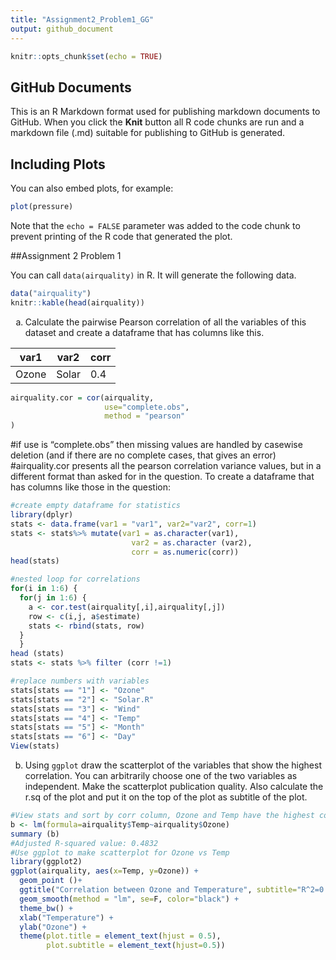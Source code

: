 ```yaml
---
title: "Assignment2_Problem1_GG"
output: github_document
---
```


```r
knitr::opts_chunk$set(echo = TRUE)
```

## GitHub Documents

This is an R Markdown format used for publishing markdown documents to GitHub. When you click the **Knit** button all R code chunks are run and a markdown file (.md) suitable for publishing to GitHub is generated.



## Including Plots

You can also embed plots, for example:

```r
plot(pressure)
```

Note that the `echo = FALSE` parameter was added to the code chunk to prevent printing of the R code that generated the plot.

##Assignment 2 Problem 1

You can call `data(airquality)` in R. It will generate the following data.
```r
data("airquality")
knitr::kable(head(airquality))
```
(a) Calculate the pairwise Pearson correlation of all the variables of this dataset and create a dataframe that has columns like this.

| var1 | var2 | corr|
|------|------|-----|
|Ozone |Solar | 0.4 |
```r
airquality.cor = cor(airquality, 
                     use="complete.obs",
                     method = "pearson"
)
```
#if use is "complete.obs" then missing values are handled by casewise deletion (and if there are no complete cases, that gives an error)
#airquality.cor presents all the pearson correlation variance values, but in a different format than asked for in the question. To create a dataframe that has columns like those in the question:
```r
#create empty dataframe for statistics
library(dplyr)
stats <- data.frame(var1 = "var1", var2="var2", corr=1)
stats <- stats%>% mutate(var1 = as.character(var1),
                           var2 = as.character (var2),
                           corr = as.numeric(corr))
head(stats)
```
```r
#nested loop for correlations
for(i in 1:6) {
  for(j in 1:6) {
    a <- cor.test(airquality[,i],airquality[,j])
    row <- c(i,j, a$estimate)
    stats <- rbind(stats, row)
  }
  }
head (stats)
stats <- stats %>% filter (corr !=1)
```
```r
#replace numbers with variables
stats[stats == "1"] <- "Ozone"
stats[stats == "2"] <- "Solar.R"
stats[stats == "3"] <- "Wind"
stats[stats == "4"] <- "Temp"
stats[stats == "5"] <- "Month"
stats[stats == "6"] <- "Day"
View(stats)
```

(b) Using `ggplot` draw the scatterplot of the variables that show the highest correlation. You can arbitrarily choose one of the two variables as independent. Make the scatterplot publication quality. Also calculate the r.sq of the plot and put it on the top of the plot as subtitle of the plot. 
```r
#View stats and sort by corr column, Ozone and Temp have the highest correlation
b <- lm(formula=airquality$Temp~airquality$Ozone)
summary (b)
#Adjusted R-squared value: 0.4832
#Use ggplot to make scatterplot for Ozone vs Temp 
library(ggplot2)
ggplot(airquality, aes(x=Temp, y=Ozone)) +
  geom_point ()+
  ggtitle("Correlation between Ozone and Temperature", subtitle="R^2=0.4832") +
  geom_smooth(method = "lm", se=F, color="black") +
  theme_bw() +
  xlab("Temperature") +
  ylab("Ozone") +
  theme(plot.title = element_text(hjust = 0.5),
        plot.subtitle = element_text(hjust=0.5))
```

